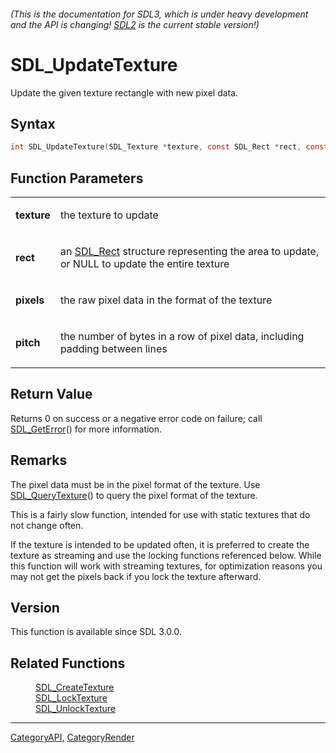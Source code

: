 ====== (This is the documentation for SDL3, which is under heavy development and the API is changing! [https://wiki.libsdl.org/ SDL2] is the current stable version!) ======
= SDL_UpdateTexture =

Update the given texture rectangle with new pixel data.

== Syntax ==

<syntaxhighlight lang='c'>
int SDL_UpdateTexture(SDL_Texture *texture, const SDL_Rect *rect, const void *pixels, int pitch);
</syntaxhighlight>

== Function Parameters ==

{|
|'''texture'''
|the texture to update
|-
|'''rect'''
|an [[SDL_Rect]] structure representing the area to update, or NULL to update the entire texture
|-
|'''pixels'''
|the raw pixel data in the format of the texture
|-
|'''pitch'''
|the number of bytes in a row of pixel data, including padding between lines
|}

== Return Value ==

Returns 0 on success or a negative error code on failure; call
[[SDL_GetError]]() for more information.

== Remarks ==

The pixel data must be in the pixel format of the texture. Use
[[SDL_QueryTexture]]() to query the pixel format of the texture.

This is a fairly slow function, intended for use with static textures that
do not change often.

If the texture is intended to be updated often, it is preferred to create
the texture as streaming and use the locking functions referenced below.
While this function will work with streaming textures, for optimization
reasons you may not get the pixels back if you lock the texture afterward.

== Version ==

This function is available since SDL 3.0.0.

== Related Functions ==

:[[SDL_CreateTexture]]
:[[SDL_LockTexture]]
:[[SDL_UnlockTexture]]

----
[[CategoryAPI]], [[CategoryRender]]


